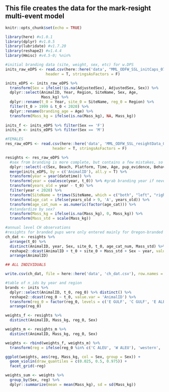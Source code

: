 
## This file creates the data for the mark-resight multi-event model 

```r
knitr::opts_chunk$set(echo = TRUE)
```

```r

library(here) #v1.0.1
library(dplyr) #v1.0.5
library(lubridate) #v1.7.20
library(reshape2) #v1.4.4
library(Hmisc) #v4.5-0; %nin%

```


```r

#initial branding data (site, weight, sex, etc) for w.DPS
inits_raw_eDPS <- read.csv(here::here('data', "MML_ODFW_SSL_initCaps_070122.csv"), 
                  header = T, stringsAsFactors = F)

inits_eDPS <- inits_raw_eDPS %>%
  transform(Sex = ifelse(!is.na(AdjustedSex), AdjustedSex, Sex)) %>%
  dplyr::select(AnimalID, Year, Region, SiteName, Sex, Age, 
                Mass_kg) %>%
  dplyr::rename(t_0 = Year, site_0 = SiteName, reg_0 = Region) %>%
  filter(t_0 > 1999 & t_0 < 2020) %>% 
  dplyr::rename(branding_age = Age) %>%
  transform(Mass_kg = ifelse(is.na(Mass_kg), NA, Mass_kg)) 
  
inits_f <- inits_eDPS %>% filter(Sex == 'F') 
inits_m <- inits_eDPS %>% filter(Sex == 'M') 

#FEMALES
res_raw_eDPS <- read.csv(here::here('data', 'MML_ODFW_SSL_resightData_070122.csv'), 
                     header = T, stringsAsFactors = F) 

resights <- res_raw_eDPS %>%
  #sex from branding is more complete, but contains a few mistakes, so use sex from resights 
  dplyr::select(-c(Sex, Beach, Platform, Time, Age, pup_evidence, Behavior)) %>% 
  merge(inits_eDPS, by = c('AnimalID'), all.y = T) %>% 
  transform(year = year(datetime)) %>% 
  transform(year = coalesce(year, t_0)) %>% #grab branding year if never resighted (and therefore no date in res_raw)
  transform(years_old = year - t_0) %>%
  filter(year < 2020) %>%
  transform(SiteName = trimws(SiteName, which = c("both", "left", "right"))) %>%
  transform(age_cat = ifelse(years_old > 9, 'A', years_old)) %>%
  transform(age_cat_num = as.numeric(factor(age_cat))) %>%
  #standardize by sex?
  transform(Mass_kg = ifelse(is.na(Mass_kg), 0, Mass_kg)) %>%
  transform(Mass_std = scale(Mass_kg)) 

#annual level CH observations
#resights for branded pups were only entered mainly for Oregon-branded individuals -- be mindful for inits
ch_dat <- resights %>% 
  arrange(t_0) %>% 
  distinct(AnimalID, year, Sex, site_0, t_0, age_cat_num, Mass_std) %>%
  reshape2::dcast(AnimalID + t_0 + site_0 + Mass_std + Sex ~ year, value.var = 'age_cat_num', fill = 12) %>%
  arrange(AnimalID)


```

```r

## ALL INDIVIDUALS

write.csv(ch_dat, file = here::here('data', 'ch_dat.csv'), row.names = F)

```

```r

#table of n_ids by year and region
brands <- inits %>%
  dplyr::select(AnimalID, t_0, reg_0) %>% distinct() %>%
  reshape2::dcast(reg_0 ~ t_0, value.var = 'AnimalID') %>%
  transform(reg_0 = factor(reg_0, levels = c('E GULF', 'C GULF', 'E ALEU', 'C ALEU', 'W ALEU'))) %>%
  arrange(reg_0)

```

```r

weights_f <- resights %>%
  distinct(AnimalID, Mass_kg, reg_0, Sex)

weights_m <- resights_m %>%
  distinct(AnimalID, Mass_kg, reg_0, Sex)

weights <- rbind(weights_f, weights_m) %>%
  transform(reg = ifelse(reg_0 %in% c('C ALEU', 'W ALEU'), 'western', 'eastern'))

ggplot(weights, aes(reg, Mass_kg, col = Sex, group = Sex)) +
  geom_violin(draw_quantiles = c(0.025, 0.5, 0.975)) +
  facet_grid(~reg)

weights_sum <- weights %>%
  group_by(Sex, reg) %>%
  dplyr::summarize(mean = mean(Mass_kg), sd = sd(Mass_kg))

```

